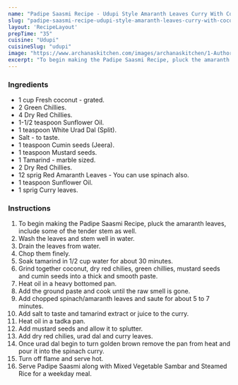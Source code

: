 ---
name: "Padipe Saasmi Recipe - Udupi Style Amaranth Leaves Curry With Coconut & Tamarind"
slug: "padipe-saasmi-recipe-udupi-style-amaranth-leaves-curry-with-coconut-tamarind"
layout: 'RecipeLayout'
prepTime: "35"
cuisine: "Udupi"
cuisineSlug: "udupi"
image: "https://www.archanaskitchen.com/images/archanaskitchen/1-Author/jyothir/Padipe_Saasmi_Udupi_Style_Amaranth_Leaves_Curry_with_coconut__Tamarind.jpg"
excerpt: "To begin making the Padipe Saasmi Recipe, pluck the amaranth leaves, include some of the tender stem as well"
---

### Ingredients

- 1 cup Fresh coconut - grated.
- 2 Green Chillies.
- 4 Dry Red Chillies.
- 1-1/2 teaspoon Sunflower Oil.
- 1 teaspoon White Urad Dal (Split).
- Salt - to taste.
- 1 teaspoon Cumin seeds (Jeera).
- 1 teaspoon Mustard seeds.
- 1 Tamarind - marble sized.
- 2 Dry Red Chillies.
- 12 sprig Red Amaranth Leaves - You can use spinach also.
- 1 teaspoon Sunflower Oil.
- 1 sprig Curry leaves.

### Instructions

1. To begin making the Padipe Saasmi Recipe, pluck the amaranth leaves, include some of the tender stem as well.
1. Wash the leaves and stem well in water.
1. Drain the leaves from water.
1. Chop them finely.
1. Soak tamarind in 1/2 cup water for about 30 minutes.
1. Grind together coconut, dry red chilies, green chillies, mustard seeds and cumin seeds into a thick and smooth paste.
1. Heat oil in a heavy bottomed pan.
1. Add the ground paste and cook until the raw smell is gone.
1. Add chopped spinach/amaranth leaves and saute for about 5 to 7 minutes.
1. Add salt to taste and tamarind extract or juice to the curry.
1. Heat oil in a tadka pan.
1. Add mustard seeds and allow it to splutter.
1. Add dry red chilies, urad dal and curry leaves.
1. Once urad dal begin to turn golden brown remove the pan from heat and pour it into the spinach curry.
1. Turn off flame and serve hot.
1. Serve Padipe Saasmi along with Mixed Vegetable Sambar and Steamed Rice for a weekday meal.
